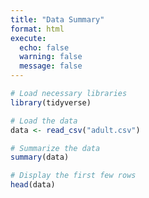```yaml
---
title: "Data Summary"
format: html
execute: 
  echo: false    
  warning: false 
  message: false 
---
```


```r
# Load necessary libraries
library(tidyverse)

# Load the data
data <- read_csv("adult.csv")

# Summarize the data
summary(data)

# Display the first few rows
head(data)
```

